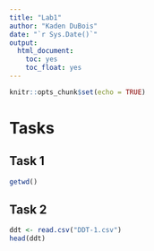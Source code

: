 ```yaml
---
title: "Lab1"
author: "Kaden DuBois"
date: "`r Sys.Date()`"
output:
  html_document:
    toc: yes
    toc_float: yes
---
```


```r
knitr::opts_chunk$set(echo = TRUE)
```

# Tasks

## Task 1

```r
getwd()
```

## Task 2

```r
ddt <- read.csv("DDT-1.csv")
head(ddt)
```
